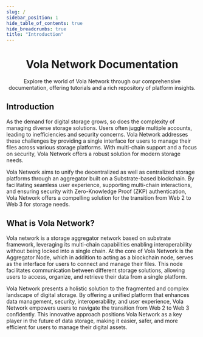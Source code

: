 ```yaml
---
slug: /
sidebar_position: 1
hide_table_of_contents: true
hide_breadcrumbs: true
title: "Introduction"
---
```



<div align="center">
  <VolaLogo />
</div>
<div align="center">

# Vola Network Documentation

</div>
<div align="center">
  <p align="center" style={{ maxWidth: "720px" }}>
    Explore the world of Vola Network through our comprehensive documentation,
    offering tutorials and a rich repository of platform insights.
  </p>
</div>

## Introduction

As the demand for digital storage grows, so does the complexity of managing diverse storage solutions. Users often juggle multiple accounts, leading to inefficiencies and security concerns. Vola Network addresses these challenges by providing a single interface for users to manage their files across various storage platforms. With multi-chain support and a focus on security, Vola Network offers a robust solution for modern storage needs.

Vola Network aims to unify the decentralized as well as centralized storage platforms through an aggregator built on a Substrate-based blockchain. By facilitating seamless user experience, supporting multi-chain interactions, and ensuring security with Zero-Knowledge Proof (ZKP) authentication, Vola Network offers a compelling solution for the transition from Web 2 to Web 3 for storage needs.

## What is Vola Network?

Vola network is a storage aggregator network based on substrate framework, leveraging its multi-chain capabilities enabling interoperability without being locked into a single chain. At the core of Vola Network is the Aggregator Node, which in addition to acting as a blockchain node, serves as the interface for users to connect and manage their files. This node facilitates communication between different storage solutions, allowing users to access, organize, and retrieve their data from a single platform.

Vola Network presents a holistic solution to the fragmented and complex landscape of digital storage. By offering a unified platform that enhances data management, security, interoperability, and user experience, Vola Network empowers users to navigate the transition from Web 2 to Web 3 confidently. This innovative approach positions Vola Network as a key player in the future of data storage, making it easier, safer, and more efficient for users to manage their digital assets.
